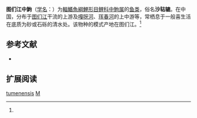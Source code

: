 {{Speciesbox
| name = 图们江中鮈
| status = NE
| status_system = IUCN3.1
| image = 
| genus = Mesogobio
| species = tumenensis
| authority = Chang, 1980<ref name='id6130'>{{cite web| url =http://www.bioinfo.cn/db05/BjdwSpecies.php?action=view&id=6130| title =图们江中鮈| work =中国动物物种编目数据库| publisher =中国科学院微生物研究所| author =中国科学院动物研究所| accessdate =2009-04-11| deadurl =yes| archiveurl =https://web.archive.org/web/20131203122335/http://www.bioinfo.cn/db05/BjdwSpecies.php?action=view| archivedate =2013-12-03}}</ref>
| synonyms = 
}}

'''图们江中鮈'''（[[学名|学名]]：{{lang|la|''Mesogobio tumenensis''}}）为[[輻鰭魚綱|輻鰭魚綱]][[鯉形目|鯉形目]][[鲤科|鲤科]][[中鮈属|中鮈属]]的[[鱼类|鱼类]]，俗名'''沙轱辘'''。在中国，分布于[[图们江|图们江]]干流的上游及[[嘎呀河|嘎呀河]]、[[珲春河|珲春河]]的上中游等，常栖息于一般喜生活在底质为砂或石砾的清水处。该物种的模式产地在图们江。<ref name='id6130'/>

== 参考文献 ==
{{reflist}}
*{{FishBase taxon|taxon=Mesogobio tumenensis|year=2009|month=8}}

== 扩展阅读 ==
{{refbegin}}
{{wikispecies-inline|Mesogobio tumenensis|图们江中鮈}}
{{refend}}
{{Taxonbar|from=Q3760078}}

[[Category:中鮈属|tumenensis]]
[[Category:1980年描述的魚類|M]]


{{Cypriniformes-stub}}